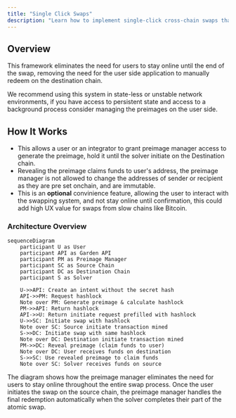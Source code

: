 ```yaml
---
title: "Single Click Swaps"
description: "Learn how to implement single-click cross-chain swaps that don't require users to stay online throughout the entire process. This guide explains Garden's preimage manager system that enables automated redemption."
---
```


## Overview

This framework eliminates the need for users to stay online until the end of the swap, removing the need for the user side application to manually redeem on the destination chain.

<Tip>
We recommend using this system in state-less or unstable network environments, if you have access to persistent state and access to a background process consider managing the preimages on the user side. 
</Tip>

## How It Works

* This allows a user or an integrator to grant preimage manager access to generate the preimage, hold it until the solver initiate on the Destination chain.
* Revealing the preimage claims funds to user's address, the preimage manager is not allowed to change the addresses of sender or recipient as they are pre set onchain, and are immutable.
* This is an **optional** convinience feature, allowing the user to interact with the swapping system, and not stay online until confirmation, this could add high UX value for swaps from slow chains like Bitcoin.

### Architecture Overview

```mermaid
sequenceDiagram
    participant U as User
    participant API as Garden API
    participant PM as Preimage Manager
    participant SC as Source Chain
    participant DC as Destination Chain
    participant S as Solver

    U->>API: Create an intent without the secret hash
    API->>PM: Request hashlock
    Note over PM: Generate preimage & calculate hashlock
    PM->>API: Return hashlock
    API->>U: Return initiate request prefilled with hashlock
    U->>SC: Initiate swap with hashlock
    Note over SC: Source initiate transaction mined
    S->>DC: Initiate swap with same hashlock
    Note over DC: Destination initiate transaction mined
    PM->>DC: Reveal preimage (claim funds to user)
    Note over DC: User receives funds on destination
    S->>SC: Use revealed preimage to claim funds
    Note over SC: Solver receives funds on source
```

The diagram shows how the preimage manager eliminates the need for users to stay online throughout the entire swap process. Once the user initiates the swap on the source chain, the preimage manager handles the final redemption automatically when the solver completes their part of the atomic swap.
